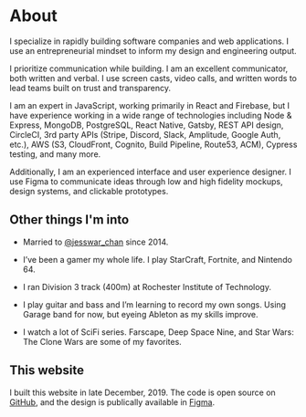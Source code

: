 # About

I specialize in rapidly building software companies and web applications. I use an entrepreneurial mindset to inform my design and engineering output.

I prioritize communication while building. I am an excellent communicator, both written and verbal. I use screen casts, video calls, and written words to lead teams built on trust and transparency.

I am an expert in JavaScript, working primarily in React and Firebase, but I have experience working in a wide range of technologies including Node & Express, MongoDB, PostgreSQL, React Native, Gatsby, REST API design, CircleCI, 3rd party APIs (Stripe, Discord, Slack, Amplitude, Google Auth, etc.), AWS (S3, CloudFront, Cognito, Build Pipeline, Route53, ACM), Cypress testing, and many more.

Additionally, I am an experienced interface and user experience designer. I use Figma to communicate ideas through low and high fidelity mockups, design systems, and clickable prototypes.

## Other things I'm into

- Married to [@jesswar_chan](https://www.instagram.com/jesswar_chan/) since 2014.

- I’ve been a gamer my whole life. I play StarCraft, Fortnite, and Nintendo 64.

- I ran Division 3 track (400m) at Rochester Institute of Technology.

- I play guitar and bass and I’m learning to record my own songs. Using Garage band for now, but eyeing Ableton as my skills improve.

- I watch a lot of SciFi series. Farscape, Deep Space Nine, and Star Wars: The Clone Wars are some of my favorites.

## This website

I built this website in late December, 2019. The code is open source on [GitHub](https://github.com/RyanWarner/ryan.warner.codes), and the design is publically available in [Figma](https://www.figma.com/file/yLWWKJQsPVB06wlXfddg8H/ryan.warner.codes?node-id=22%3A1).
